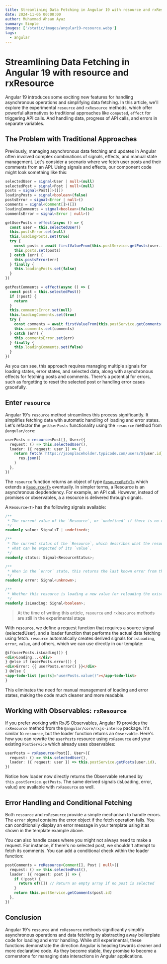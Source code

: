 ```yaml
---
title: Streamlining Data Fetching in Angular 19 with resource and rxResource
date: 2024-11-05 00:00:00
author: Muhammad Ahsan Ayaz
summary: Simple
images: ['/static/images/angular19-resource.webp']
tags:
  - angular
---
```


# Streamlining Data Fetching in Angular 19 with resource and rxResource

Angular 19 introduces some exciting new features for handling asynchronous operations and simplifying data fetching. In this article, we'll explore the experimental `resource` and `rxResource` methods, which offer powerful alternatives to traditional approaches like `computed`, `effect` for triggering API calls. And handling data, progress of API calls, and errors in separate variables.

<div className="mt-30">
  <EmbeddedYouTubeVideo src="https://www.youtube.com/embed/ulLr7VCBORk" />
</div>

## The Problem with Traditional Approaches

Previously, managing asynchronous data fetching and updates in Angular often involved complex combinations of signals, effects, and manual state management. Let's consider a scenario where we fetch user posts and their comments from an API. Using signals and effects, our component code might look something like this:

```ts
selectedUser = signal<User | null>(null)
selectedPost = signal<Post | null>(null)
posts = signal<Post[]>([])
loadingPosts = signal<boolean>(false)
postsError = signal<Error | null>()
comments = signal<Comment[]>([])
loadingComments = signal<boolean>(false)
commentsError = signal<Error | null>()

getUserPosts = effect(async () => {
  const user = this.selectedUser()
  this.postsError.set(null)
  this.loadingPosts.set(true)
  try {
    const posts = await firstValueFrom(this.postService.getPosts(user.id))
    this.posts.set(posts)
  } catch (err) {
    this.postsError(err)
  } finally {
    this.loadingPosts.set(false)
  }
})

getPostComments = effect(async () => {
  const post = this.selectedPost()
  if (!post) {
    return
  }
  this.commentsError.set(null)
  this.loadingComments.set(true)
  try {
    const comments = await firstValueFrom(this.postService.getComments(post.id))
    this.comments.set(comments)
  } catch (err) {
    this.commentsError.set(err)
  } finally {
    this.loadingComments.set(false)
  }
})
```

As you can see, this approach requires managing multiple signals for loading states, error states, and selected data, along with asynchronous effects for fetching posts and comments. There's a potential for errors, such as forgetting to reset the selected post or handling error cases gracefully.

## Enter `resource`

Angular 19's `resource` method streamlines this process significantly. It simplifies fetching data with automatic handling of loading and error states. Let's refactor the `getUserPosts` functionality using the `resource` method from `@angular/core`:

```ts
userPosts = resource<Post[], User>({
  request: () => this.selectedUser(),
  loader: ({ request: user }) => {
    return fetch(`https://jsonplaceholder.typicode.com/users/${user.id}/posts`).then((res) =>
      res.json()
    )
  },
})
```

The `resource` function returns an object of type [`ResourceRef<T>`](https://github.com/angular/angular/blob/main/packages/core/src/resource/api.ts#L135) which extends a [`Resource<T>`](https://github.com/angular/angular/blob/main/packages/core/src/resource/api.ts#L67) eventually. In simpler terms, a Resource is an asynchronous depdendency.
For example, an API call. However, instead of promises or observables, a a resource is delivered through signals.

A `Resource<T>` has the following signals available:

```ts
/**
 * The current value of the `Resource`, or `undefined` if there is no current value.
 */
readonly value: Signal<T | undefined>;

/**
 * The current status of the `Resource`, which describes what the resource is currently doing and
 * what can be expected of its `value`.
 */
readonly status: Signal<ResourceStatus>;

/**
 * When in the `error` state, this returns the last known error from the `Resource`.
 */
readonly error: Signal<unknown>;

/**
 * Whether this resource is loading a new value (or reloading the existing one).
 */
readonly isLoading: Signal<boolean>;
```

> At the time of writing this article, `resource` and `rxResource` methods are still in the experimental stage

With `resource`, we define a request function that requires a source signal (selectedUser), and a loader function that performs the actual data fetching using fetch. `resource` automatically creates derived signals for `isLoading`, `error`, `value`, and others, which we can use directly in our template:

```html
@if(userPosts.isLoading()) {
<div>Loading...</div>
} @else if (userPosts.error()) {
<div>Error: {{ userPosts.error() }}</div>
} @else {
<app-todo-list [posts]="userPosts.value()"></app-todo-list>
}
```

This eliminates the need for manual management of loading and error states, making the code much cleaner and more readable.

## Working with Observables: `rxResource`

If you prefer working with RxJS Observables, Angular 19 provides the `rxResource` method from the `@angular/core/rxjs-interop` package. It's similar to `resource`, but the loader function returns an `Observable`. Here's how you can rewrite the `userPosts` resource using `rxResource` and your existing `PostService` which already uses observables:

```ts
userPosts = rxResource<Post[], User>({
  request: () => this.selectedUser(),
  loader: ({ request: user }) => this.postService.getPosts(user.id),
})
```

Notice how loader now directly returns the Observable returned by `this.postService.getPosts`. The same derived signals (isLoading, error, value) are available with `rxResource` as well.

## Error Handling and Conditional Fetching

Both `resource` and `rxResource` provide a simple mechanism to handle errors. The `error` signal contains the error object if the fetch operation fails. You can conditionally display an error message in your template using it as shown in the template example above.

You can also handle cases where you might not always need to make a request. For instance, if there's no selected post, we shouldn't attempt to fetch its comments. You can add a conditional check within the loader function:

```ts
postComments = rxResource<Comment[], Post | null>({
  request: () => this.selectedPost(),
  loader: ({ request: post }) => {
    if (!post) {
      return of([]) // Return an empty array if no post is selected
    }
    return this.postService.getComments(post.id)
  },
})
```

## Conclusion

Angular 19's `resource` and `rxResource` methods significantly simplify asynchronous operations and data fetching by abstracting away boilerplate code for loading and error handling. While still experimental, these functions demonstrate the direction Angular is heading towards cleaner and more declarative code. As they become stable, they promise to become a cornerstone for managing data interactions in Angular applications.

